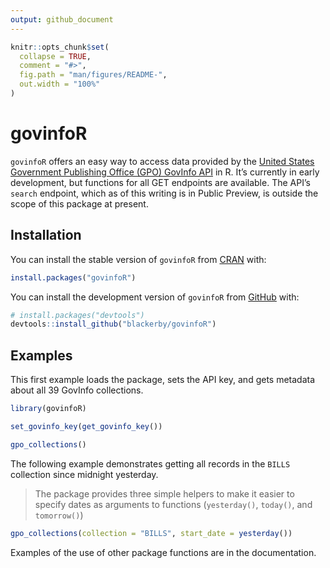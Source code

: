 ```yaml
---
output: github_document
---
```


<!-- README.md is generated from README.Rmd. Please edit that file -->

```r
knitr::opts_chunk$set(
  collapse = TRUE,
  comment = "#>",
  fig.path = "man/figures/README-",
  out.width = "100%"
)
```

# govinfoR

<!-- badges: start -->
<!-- badges: end -->

`govinfoR` offers an easy way to access data provided by the [United States Government Publishing Office (GPO) GovInfo API](https://api.govinfo.gov/docs/) in R. It's currently in early development, but functions for all GET endpoints are available. The API's `search` endpoint, which as of this writing is in Public Preview, is outside the scope of this package at present.

## Installation

You can install the stable version of `govinfoR` from [CRAN](https://cran.r-project.org/package=govinfoR) with:

``` r
install.packages("govinfoR")
```

You can install the development version of `govinfoR` from [GitHub](https://github.com/) with:

``` r
# install.packages("devtools")
devtools::install_github("blackerby/govinfoR")
```

## Examples

This first example loads the package, sets the API key, and gets metadata about all 39 GovInfo collections.

```r
library(govinfoR)

set_govinfo_key(get_govinfo_key())

gpo_collections()
```

The following example demonstrates getting all records in the `BILLS` collection since midnight yesterday.

> The package provides three simple helpers to make it easier to specify dates as arguments to functions (`yesterday()`, `today()`, and `tomorrow()`)

```r
gpo_collections(collection = "BILLS", start_date = yesterday())
```

Examples of the use of other package functions are in the documentation.
